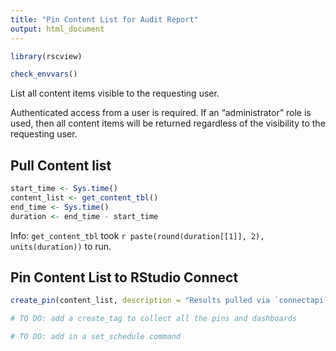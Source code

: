```yaml
---
title: "Pin Content List for Audit Report"
output: html_document
---
```


```r
library(rscview)

```


```r
check_envvars()
```

List all content items visible to the requesting user.

Authenticated access from a user is required. If an "administrator" role is used, then all content items will be returned regardless of the visibility to the requesting user.

## Pull Content list

```r
start_time <- Sys.time()
content_list <- get_content_tbl() 
end_time <- Sys.time()
duration <- end_time - start_time
```

Info: `get_content_tbl` took `r paste(round(duration[[1]], 2),  units(duration))` to run.

## Pin Content List to RStudio Connect
```r
create_pin(content_list, description = "Results pulled via `connectapi` for audit reports")
```

```r
# TO DO: add a create_tag to collect all the pins and dashboards

# TO DO: add in a set_schedule command
```

